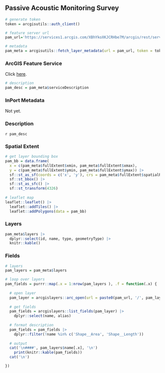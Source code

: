 ## Passive Acoustic Monitoring Survey

```r
# generate token
token = arcgisutils::auth_client()

# feature server url
pam_url='https://services1.arcgis.com/XBhYkoXKJCRHbe7M/arcgis/rest/services/PAM_Deployments/FeatureServer'

# metadata
pam_meta = arcgisutils::fetch_layer_metadata(url = pam_url, token = token)
```

### ArcGIS Feature Service

Click [here](`r pam_url`).

```r

# description
pam_desc = pam_meta$serviceDescription
```

### InPort Metadata

Not yet.

### Description

`r pam_desc`

### Spatial Extent

```r
# get layer bounding box
pam_bb = data.frame(
  x = c(pam_meta$fullExtent$xmin, pam_meta$fullExtent$xmax), 
  y = c(pam_meta$fullExtent$ymin, pam_meta$fullExtent$ymax)) |>
  sf::st_as_sf(coords = c('x', 'y'), crs = pam_meta$fullExtent$spatialReference$latestWkid) |>
  sf::st_bbox() |>
  sf::st_as_sfc() |>
  sf::st_transform(4326)
  
# leaflet map
leaflet::leaflet() |>
  leaflet::addTiles() |>
  leaflet::addPolygons(data = pam_bb)
```

### Layers

```r
pam_meta$layers |>
  dplyr::select(id, name, type, geometryType) |>
  knitr::kable()
```

### Fields

```r
# layers 
pam_layers = pam_meta$layers

# loop over layers
pam_fields = purrr::map(.x = 1:nrow(pam_layers ), .f = function(.x) {
  
  # open layer
  pam_layer = arcgislayers::arc_open(url = paste0(pam_url, '/', pam_layers$id[.x]), token = token)
  
  # get fields
  pam_fields = arcgislayers::list_fields(pam_layer) |>
    dplyr::select(name, alias)
  
  # format description
  pam_fields = pam_fields |>
    dplyr::filter(!name %in% c('Shape__Area', 'Shape__Length'))
  
  # output
  cat('\n####', pam_layers$name[.x], '\n')
    print(knitr::kable(pam_fields))
  cat('\n')

})

```

